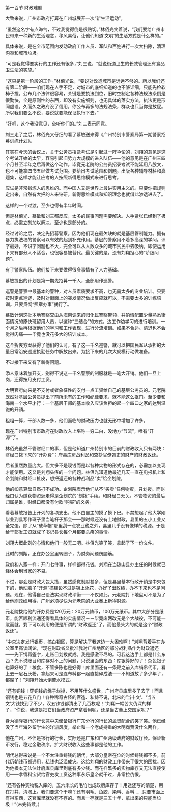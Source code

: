 

第一百节 财政难题

大致来说，广州市政府打算在广州城展开一次“新生活运动”。

“虽然这名字有点晦气，不过我觉得倒是很贴切。”林佰光笑着说，“我们要给广州市民带来一种新的生活理念，移风易俗，让他们知道‘文明’的生活方式是什么样的。”

具体来说，是在全市范围内发动政府工作人员、军队和百姓进行一次大扫除，清理沟渠和城市垃圾。

“可是我觉得要实行的工作还有很多，”刘三说，“就说街道卫生的长效管理还有食品卫生法的实施。”

“这只是第一阶段的工作。”林佰光说，“要说对改造城市是远远不够的。所以我们还有第二阶段――咱们现在人手不足，对城市的底细知道的也不够详细，只能先检软柿子捏。公布几个法律很容易，关键是要执法到位，旧时空制定各种法规法条倒是很勤快，全是原则性的东西，即没有实施细则，也无具体的落实方法，执法更是形同虚设。久而久之政府没了信用，你公布再多的法规法条，群众也只当你是放屁。所以我们要么不说，要说就要能保证执行下去。”

“好吧，这个我没意见，全听你们的。”刘三表示同意。

刘三走了之后，林佰光又仔细的看了慕敏送来得《广州特别市警察局第一期警察招募训练计划》。

其实在今天的会议上，关于公务员招录考试是引起过一阵争论的，刘翔的意见是这个考试开始的太早，容易引起旧势力大规模的进入队伍――他的意见是在广州三四个月甚至半年之后再做这个动作。毕竟元老院的公务员招录考试不能延用八股文，也不可能拿四书五经做考试范围。要给出考试范围和例题，出版各种辅导材料和真题集，这样才能让应考的人按照新得思维模式来进行思考。

应试是非常锻炼人的思维的。而中国人又是世界上最讲实用主义的。只要你把规则定出来，自然有大把的人来钻研。新得思维模式和知识理念也就借此渗透进去了。

这样的一个过渡，至少也得有半年时间。

但是林佰光、慕敏和刘三都反应，太多的民事问题需要解决。人手紧张已经到了极点，必需立刻加以解决，至少也是部分的。

经过讨论之后，决定先招募警察。因为他们现在最欠缺的就是基层管制能力。拥有暴力执法权的警察可以有效的起到补充作用。基层的警察用不着多高深的学问。识字最好，不识字问题也不大，完全可以从人数众多的城市贫民中去吸纳。即使运用下来有部分人不适合，也很容易被替代。最关键的是，没有刘翔担心的“阶级问题”。

有了警察队伍。他们接下来要做得很多事情有了人力基础。

慕敏提出的计划是第一期先招募一千人，全部用作巡警。

巡警是警察中最基本的警种，对人员素质要求不高，也无需太多的专业培训。只要按时定点巡逻，及时对街面上的突发情况做出反应就可以，不需要太多的训练培训。只要贯彻“照章办事”就行了。

慕敏计划这批本地警察交由从海南调来的归化民警察带领，并酌情配置少量熟悉街面情况的原快班留用人员，以这种“三结合”的方式，边工作边学习的进行培训。一个月之后再根据他们的学习和工作表现，进行分流培训。如果不合适。清退也不会觉得肉痛――毕竟也没花多大的培训成本。

这个折衷方案获得了他们的认可。有了这一千名巡警，就可以把国民军从承担的大量日常治安巡逻执勤任务中解放出来。为接下来的几次大规模行动做准备。

不过接下来又有了新得问题。

添人意味着加开支，别得不说这一千名警察的制服就是一笔大开销。他们一旦上岗，还得按月支付工资。

大明官府向来是不支付或者象征性的支付一点工资给自己的基层公务员的。元老院既然对基层公务员提出了前所未有的工作和纪律要求，就不能这么抠门。至少要和海南一个水平才行：一个基层干部的基本收入应该负担的起一个四口之家的达到温饱的开销。

粗粗一算，干部人数一多，他们面临的财政压力也就无形中增加了许多。

现在广州特别市市政府在财政收入上堪称一穷二白，没地方“节流”，唯有“开源”了。

林佰光虽然不管财经口的事，但是他知道广州特别市的目前的财政收入只有两块：财经口拨下来的“开办费”；府县库房战利品和查抄官僚胥吏的财产的财政返还。

后者虽然数量庞大。但大多不是现钱而是以各种实物的形式存在的，必需加以变现才能使用。这又是刘翔头疼的一个问题。林佰光知道他最近几天一直在电报机上和企划院和财经口扯皮，想把返还的各种战利品“卖”给企划院。

他的如意算盘自然打不成功。企划院表示他们从不“买卖”任何物资，只划拨。而财经口认为缴获物资返走得是企划院的“划拨”手续。和财经口无关。不管物资的最后归属是谁，财经口都没有付款“购买”的义务。

看着慕敏报告上开列的各项支出，他不由自主的摸了摸下巴。不禁想起了他大学刚毕业到县写作班子里当笔杆子那会――那时候还没有土地财政，县里的五小工业又全完蛋，除了从“破草帽”那里刮一点农业税之外，县里几乎没有像样的税源。于是给干部发工资就成了书记县长每个月都要头疼的事情。

刘翔大概此刻的心情和他们一般无二吧。林佰光笑了笑，拿起了下一份文件。

此时的刘翔，正在办公室里转圈子，为财务问题伤脑筋。

政府和人家一样：开门七件事，样样都得花钱。刘翔在当琼山县办主任的时候就已经体会到当家的不易。

不过，那会是财政大包大揽，虽然感觉制肘甚多，但是县里基本行政开销是中央包下的，他动脑子“开源”搞建设不过是锦上添花，办好了出政绩，办不下来也不是问题。现在，他得自己设法实现财政平衡――不仅如此，元老院打下地盘可不是为了给他刷政绩用得，广州必须尽快为元老院的大业奉上新得财源。

元老院拨给他的开办费是120万元：20万元铸币，100万元纸币。其中大部分是纸币，能否顺利流通还得看具体的实施情况－－毕竟废两改元是个大战役，不可能一蹴而就。剩下可以利用的便是所谓的“财政返还”了。而他最头大的就是这个“财政返还”。

“中央决定发行银币，搞白银区，算是解决了我这边一大困难啊！”刘翔背着手在办公室里高谈阔论，“现在财政省又批准我对广州地区的部分战利品作为财政返还――先下锅再签字，走账目划拨就成。我是感激不尽的。可我这边手上都是什么东西？先不说账目和库存对不上的问题，只说里面的东西：库银算好的了！杂色银子也算好的了！粮食，不管多陈也是好得！库里面还有一条鞭之前入库绢帛代币，看上去一层石灰粉，拿起来可是连布料都一起直接碎成渣――不知道放了多少年了，都腐了！”刘翔开始大倒苦水模式。

“还有铜钱！穿铜钱的绳子烂掉，不用等什么盛世，广州府县库里多了去了！而且铜钱也是五花八门！各种稀奇古怪的官造、私铸不说，北宋的‘当十文’、‘当五文’大钱找到了不少，汉五铢钱都清出了几百枚呢！”刘翔一幅苦大仇深的样子，“你说，我这是把它们当政府资产拿着用呢，还是当古董上交国家呢？”

身为德隆银行的行长兼中央储备银行广东分行的行长的孟贤配合的笑了笑。他已经没了当年海外留学生的洋派风度，举止和一个老成持重的大明商贾没什么两样。

他在广州，不但是银行的行长，实际还是广东和广州两级政府的财政厅长。保证新币发行，稳定金融秩序，扩大财税收入这些事都是他的工作。

明代总得来说是一个不太注重铸钱的朝代，大部分皇帝在位的时候铸钱都不多，前代历朝钱币都通用，私钱也泛滥成灾。这给刘翔的财政工作带来了很大的困扰。因为他根本无法估计府库县库里到底有多少钱。而花样繁多的实物库存又无法直接使用――拿香料宝货给官吏发工资这种事永乐皇帝就干过，非常拉仇恨。

“还有各种实物税入库的，五六米长的毛竹也成政府库存了！用途还写的清楚，用在打井、清淘上。我们要这个干嘛？还有羽毛、鱼胶、染料、香料……只要市面上有得东西，这官库里就没有不存的。而且一存就是三五十年，拿出来的只能当垃圾！”(未完待续。)

